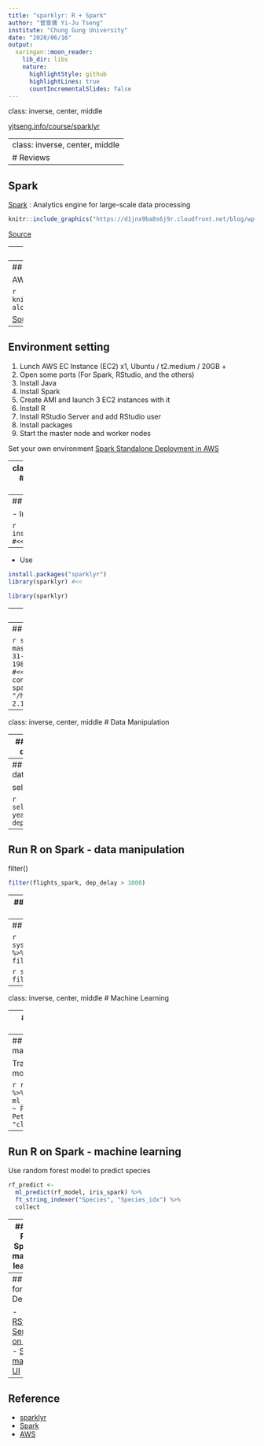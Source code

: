 ```yaml
---
title: "sparklyr: R + Spark"
author: "曾意儒 Yi-Ju Tseng"
institute: "Chung Gung University"
date: "2020/06/16"
output:
  xaringan::moon_reader:
    lib_dir: libs
    nature:
      highlightStyle: github
      highlightLines: true
      countIncrementalSlides: false
---
```

class: inverse, center, middle

[yjtseng.info/course/sparklyr](https://yjtseng.info/course/sparklyr)

---
class: inverse, center, middle
# Reviews
---

## Spark

[Spark](https://spark.apache.org/) : Analytics engine for large-scale data processing

```r
knitr::include_graphics("https://d1jnx9ba8s6j9r.cloudfront.net/blog/wp-content/uploads/2018/09/Picture6-2.png")
```

[Source](https://www.edureka.co/blog/spark-architecture/)

---
## dplyr

[dplyr](https://dplyr.tidyverse.org/) : Grammar of data manipulation

```r
knitr::include_graphics("https://miro.medium.com/max/3680/1*NXRsFH_12sfj79W-P4qI0Q.png")
```

[Source](https://towardsdatascience.com/data-manipulation-in-r-with-dplyr-3095e0867f75)

---
## Demo on AWS

AWS: [Amazon web services](https://aws.amazon.com/tw/), education plan available

```r
knitr::include_graphics("https://spark.rstudio.com/examples/stand-alone-aws/images/deployment/amazon-ec2/spark-sa-setup.png")
```

[Source](https://spark.rstudio.com/examples/stand-alone-aws/)

---
## Environment setting

1. Lunch AWS EC Instance (EC2) x1, Ubuntu / t2.medium / 20GB +
2. Open some ports (For Spark, RStudio, and the others)
3. Install Java
4. Install Spark
5. Create AMI and launch 3 EC2 instances with it
6. Install R
7. Install RStudio Server and add RStudio user
8. Install packages
9. Start the master node and worker nodes

Set your own environment [Spark Standalone Deployment in AWS](https://spark.rstudio.com/examples/stand-alone-aws/)


---
class: inverse, center, middle
## Connect to RStudio on AWS

http://ec2-18-206-187-19.compute-1.amazonaws.com:8787/

---
## Run R on Spark

- Install

```r
install.packages("sparklyr")  #<<
library(sparklyr)
```

--


- Use

```r
install.packages("sparklyr")  
library(sparklyr) #<<
```
```r
library(sparklyr)
```


---
## Spark Config

```r
conf <- spark_config()
conf$spark.executor.memory <- "2GB"
conf$spark.memory.fraction <- 0.9
```


---
## Spark Config

```r
sc <- spark_connect(
  master="spark://ip-172-31-53-198.ec2.internal:7077", #<< 
  version = "2.1.0",
  config = conf,
  spark_home = "/home/ubuntu/spark-2.1.0-bin-hadoop2.7/")
```

---
class: inverse, center, middle
# Data Manipulation

---
## Run R on Spark - data manipulation

Copy data to Spark

```r
library(dplyr)
library(nycflights13)
library(ggplot2)
flights_spark <- copy_to(sc, flights, "flights")
airlines_spark <- copy_to(sc, airlines, "airlines")
src_tbls(sc)
```

---
## Run R on Spark - data manipulation

select()

```r
select(flights_spark, year:day, arr_delay, dep_delay)
```

---
## Run R on Spark - data manipulation

filter()

```r
filter(flights_spark, dep_delay > 1000)
```

---
## Run R on Spark - data manipulation

arrange()

```r
arrange(flights_spark, desc(dep_delay))
```

---
## w/ Spark vs. w/o Spark

```r
system.time(flights_spark %>% 
              filter(dep_delay==10))
```

```r
system.time(flights %>% 
              filter(dep_delay==10))
```

---
class: inverse, center, middle
# Machine Learning

---
## Run R on Spark - machine learning

Copy data to spark

```r
iris_spark <- 
  copy_to(sc, iris, "iris")
iris_spark
```


---
## Run R on Spark - machine learning

Train random forest model

```r
rf_model <- iris_spark %>%
  ml_random_forest(Species ~ Petal_Length + Petal_Width, 
                   type = "classification")
```

---
## Run R on Spark - machine learning

Use random forest model to predict species

```r
rf_predict <- 
  ml_predict(rf_model, iris_spark) %>%
  ft_string_indexer("Species", "Species_idx") %>%
  collect
```

---
## Run R on Spark - machine learning

Check the prediction results

```r
table(rf_predict$Species_idx, 
      rf_predict$prediction)
```

---
## Links for Demo

- [RStudio Server on AWS](http://ec2-18-206-187-19.compute-1.amazonaws.com:8787/)
- [Spark master UI](http://ec2-34-204-171-94.compute-1.amazonaws.com:8080/)

---
## Reference

- [sparklyr](https://spark.rstudio.com/)
- [Spark](https://spark.apache.org/)
- [AWS](https://aws.amazon.com/tw/)
